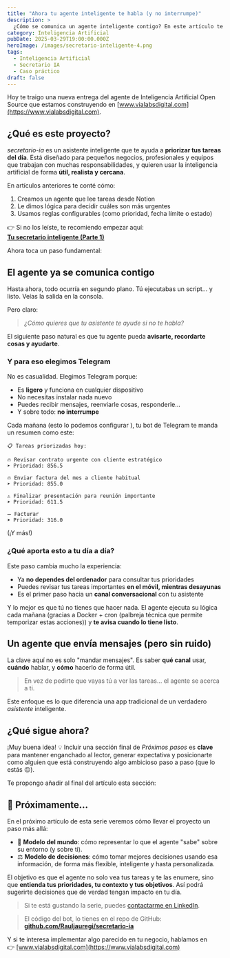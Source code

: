---
title: "Ahora tu agente inteligente te habla (y no interrumpe)"
description: >
  ¿Cómo se comunica un agente inteligente contigo? En este artículo te cuento por qué elegimos Telegram como interfaz para nuestro asistente IA. Ligero, útil y sin interrupciones
category: Inteligencia Artificial
pubDate: 2025-03-29T19:00:00.000Z
heroImage: /images/secretario-inteligente-4.png
tags:
  - Inteligencia Artificial
  - Secretario IA
  - Caso práctico
draft: false
---

Hoy te traigo una nueva entrega del agente de Inteligencia Artificial Open Source  que estamos construyendo en [www.vialabsdigital.com](https://www.vialabsdigital.com).

## ¿Qué es este proyecto?
*secretario-ia* es un asistente inteligente que te ayuda a **priorizar tus tareas del día**. Está diseñado para pequeños negocios, profesionales y equipos que trabajan con muchas responsabilidades, y quieren usar la inteligencia artificial de forma **útil, realista y cercana**.

En artículos anteriores te conté cómo:

1. Creamos un agente que lee tareas desde Notion
2. Le dimos lógica para decidir cuáles son más urgentes
3. Usamos reglas configurables (como prioridad, fecha límite o estado)

👉 Si no los leíste, te recomiendo empezar aquí:  
[**Tu secretario inteligente (Parte 1)**](https://mindfulml.vialabsdigital.com/post/secretario-inteligente-1/)

Ahora toca un paso fundamental:

## El agente ya se comunica contigo

Hasta ahora, todo ocurría en segundo plano. Tú ejecutabas un script… y listo. Veías la salida en la consola.

Pero claro:

> _¿Cómo quieres que tu asistente te ayude si no te habla?_

El siguiente paso natural es que tu agente pueda **avisarte, recordarte cosas y ayudarte**.

### Y para eso elegimos Telegram 

No es casualidad. Elegimos Telegram porque:

- Es **ligero** y funciona en cualquier dispositivo
- No necesitas instalar nada nuevo
- Puedes recibir mensajes, reenviarle cosas, responderle...
- Y sobre todo: **no interrumpe**

Cada mañana (esto lo podemos configurar ), tu bot de Telegram te manda un resumen como este:

```
📋 Tareas priorizadas hoy:

🔥 Revisar contrato urgente con cliente estratégico
➤ Prioridad: 856.5

🔥 Enviar factura del mes a cliente habitual 
➤ Prioridad: 855.0

⚠️ Finalizar presentación para reunión importante
➤ Prioridad: 611.5

➖ Facturar
➤ Prioridad: 316.0
```

(¡Y más!)

### ¿Qué aporta esto a tu día a día?

Este paso cambia mucho la experiencia:

- Ya **no dependes del ordenador** para consultar tus prioridades
- Puedes revisar tus tareas importantes **en el móvil, mientras desayunas**
- Es el primer paso hacia un **canal conversacional** con tu asistente

Y lo mejor es que tú no tienes que hacer nada. El agente ejecuta su lógica cada mañana (gracias a Docker + cron (palbreja técnica que permite temporizar estas acciones)) y **te avisa cuando lo tiene listo**.

## Un agente que envía mensajes (pero sin ruido)

La clave aquí no es solo "mandar mensajes".
Es saber **qué canal** usar, **cuándo** hablar, y **cómo** hacerlo de forma útil.

> En vez de pedirte que vayas tú a ver las tareas… el agente se acerca a ti.

Este enfoque es lo que diferencia una app tradicional de un verdadero *asistente* inteligente.

## ¿Qué sigue ahora?

¡Muy buena idea! 💡 Incluir una sección final de *Próximos pasos* es **clave** para mantener enganchado al lector, generar expectativa y posicionarte como alguien que está construyendo algo ambicioso paso a paso (que lo estás 😉).

Te propongo añadir al final del artículo esta sección:


## 🧩 Próximamente…

En el próximo artículo de esta serie veremos cómo llevar el proyecto un paso más allá:

- 🧠 **Modelo del mundo**: cómo representar lo que el agente "sabe" sobre su entorno (y sobre ti).
- ⚖️ **Modelo de decisiones**: cómo tomar mejores decisiones usando esa información, de forma más flexible, inteligente y hasta personalizada.

El objetivo es que el agente no solo vea tus tareas y te las enumere, sino que **entienda tus prioridades, tu contexto y tus objetivos**. Así podrá sugerirte decisiones que de verdad tengan impacto en tu día.

> Si te está gustando la serie, puedes [contactarme en LinkedIn](https://www.linkedin.com/in/ra%C3%BAl-j%C3%A1uregui-mart%C3%ADnez-de-morentin-1b0732294/).


> El código del bot, lo tienes en el repo de GitHub:  
[**github.com/Rauljauregi/secretario-ia**](https://github.com/Rauljauregi/secretario-ia)

Y si te interesa implementar algo parecido en tu negocio, hablamos en  
👉 [www.vialabsdigital.com](https://www.vialabsdigital.com)

